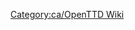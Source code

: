 
{{en/Bilingual box| ca
| Articles relacionats amb la traducció.
| A listing of articles related to the translation.}}

[[Category:ca/OpenTTD Wiki]]